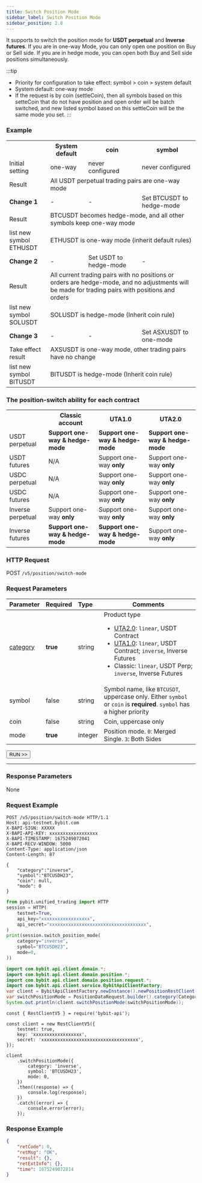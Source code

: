 ```yaml
---
title: Switch Position Mode
sidebar_label: Switch Position Mode
sidebar_position: 2.8
---
```

It supports to switch the position mode for **USDT perpetual** and **Inverse futures**. If you are in one-way Mode, you can only open one position on Buy or Sell side. If you are in hedge mode, you can open both Buy and Sell side positions simultaneously.

:::tip
* Priority for configuration to take effect: symbol > coin > system default
* System default: one-way mode
* If the request is by coin (settleCoin), then all symbols based on this setteCoin that do not have position and open order will be batch switched, and new listed symbol based on this settleCoin will be the same mode you set.
:::

### Example

<table class="custom_table">
    <tr>
        <th></th><th>System default</th><th>coin</th><th>symbol</th>
    </tr>
    <tr>
        <td>Initial setting</td><td>one-way</td><td>never configured</td><td>never configured</td>
    </tr>
    <tr>
        <td>Result</td><td colspan="3">All USDT perpetual trading pairs are one-way mode</td>
    </tr>
    <tr>
        <td><b>Change 1</b></td><td>-</td><td>-</td><td>Set BTCUSDT to hedge-mode</td>
    </tr>
    <tr>
        <td>Result</td><td colspan="3">BTCUSDT becomes hedge-mode, and all other symbols keep one-way mode</td>
    </tr>
    <tr>
        <td>list new symbol ETHUSDT</td><td colspan="3">ETHUSDT is one-way mode  (inherit default rules) </td>
    </tr>
    <tr>
        <td><b>Change 2</b></td><td>-</td><td>Set USDT to hedge-mode</td><td>-</td>
    </tr>
    <tr>
        <td>Result</td><td colspan="3">All current trading pairs with no positions or orders are hedge-mode, and no adjustments will be made for trading pairs with positions and orders</td>
    </tr>
    <tr>
        <td>list new symbol SOLUSDT</td><td colspan="3">SOLUSDT is hedge-mode (Inherit coin rule)</td>
    </tr>
    <tr>
        <td><b>Change 3</b></td><td>-</td><td>-</td><td>Set ASXUSDT to one-mode</td>
    </tr>
    <tr>
        <td>Take effect result</td><td colspan="3">AXSUSDT is one-way mode, other trading pairs have no change</td>
    </tr>
    <tr>
        <td>list new symbol BITUSDT</td><td colspan="3">BITUSDT is hedge-mode (Inherit coin rule)</td>
    </tr>
</table>

### The position-switch ability for each contract
<table class="custom_table">
    <tr>
        <th></th><th>Classic account</th><th>UTA1.0</th><th>UTA2.0</th>
    </tr>
    <tr>
        <td>USDT perpetual</td><td><b>Support one-way & hedge-mode</b></td><td><b>Support one-way & hedge-mode</b></td><td><b>Support one-way & hedge-mode</b></td>
    </tr>
    <tr>
        <td>USDT futures</td><td>N/A</td><td>Support one-way <b>only</b></td><td>Support one-way <b>only</b></td>
    </tr>
    <tr>
        <td>USDC perpetual</td><td>N/A</td><td>Support one-way <b>only</b></td><td>Support one-way <b>only</b></td>
    </tr>
     <tr>
        <td>USDC futures</td><td>N/A</td><td>Support one-way <b>only</b></td><td>Support one-way <b>only</b></td>
    </tr>
    <tr>
        <td>Inverse perpetual</td><td>Support one-way <b>only</b></td><td>Support one-way <b>only</b></td><td>Support one-way <b>only</b></td>
    </tr>
    <tr>
        <td>Inverse futures</td><td><b>Support one-way & hedge-mode</b></td><td><b>Support one-way & hedge-mode</b></td><td>Support one-way <b>only</b></td>
    </tr>
</table>

### HTTP Request
POST `/v5/position/switch-mode`

### Request Parameters
| Parameter | Required | Type | Comments|
|:----- |:-------|:-----|------ |
|[category](../enum#category) |**true** |string |Product type <ul><li> [UTA2.0](../acct-mode#uta-20): `linear`, USDT Contract</li><li> [UTA1.0](../acct-mode#uta-10): `linear`, USDT Contract; `inverse`, Inverse Futures</li><li>Classic: `linear`, USDT Perp; `inverse`, Inverse Futures</li></ul> |
|symbol |false |string |Symbol name, like `BTCUSDT`, uppercase only. Either `symbol` or `coin` is **required**. `symbol` has a higher priority |
|coin |false |string |Coin, uppercase only |
|mode |**true** |integer |Position mode. `0`: Merged Single. `3`: Both Sides|

<a href="/api-explorer/v5/position/position-mode"><Button>RUN >></Button></a>

---

### Response Parameters
None

### Request Example

<Tabs groupId="programming-languages">
<TabItem value="http" label="HTTP">

```http
POST /v5/position/switch-mode HTTP/1.1
Host: api-testnet.bybit.com
X-BAPI-SIGN: XXXXX
X-BAPI-API-KEY: xxxxxxxxxxxxxxxxxx
X-BAPI-TIMESTAMP: 1675249072041
X-BAPI-RECV-WINDOW: 5000
Content-Type: application/json
Content-Length: 87

{
    "category":"inverse",
    "symbol":"BTCUSDH23",
    "coin": null,
    "mode": 0
}
```

</TabItem>
<TabItem value="python" label="Python">

```python
from pybit.unified_trading import HTTP
session = HTTP(
    testnet=True,
    api_key="xxxxxxxxxxxxxxxxxx",
    api_secret="xxxxxxxxxxxxxxxxxxxxxxxxxxxxxxxxxxxx",
)
print(session.switch_position_mode(
    category="inverse",
    symbol="BTCUSDH23",
    mode=0,
))
```

</TabItem>
<TabItem value="java" label="Java">

```java
import com.bybit.api.client.domain.*;
import com.bybit.api.client.domain.position.*;
import com.bybit.api.client.domain.position.request.*;
import com.bybit.api.client.service.BybitApiClientFactory;
var client = BybitApiClientFactory.newInstance().newPositionRestClient();
var switchPositionMode = PositionDataRequest.builder().category(CategoryType.LINEAR).symbol("BTCUSDT").positionMode(PositionMode.BOTH_SIDES).build();
System.out.println(client.switchPositionMode(switchPositionMode));
```

</TabItem>
<TabItem value="Node" label="Node.js">

```n4js
const { RestClientV5 } = require('bybit-api');

const client = new RestClientV5({
    testnet: true,
    key: 'xxxxxxxxxxxxxxxxxx',
    secret: 'xxxxxxxxxxxxxxxxxxxxxxxxxxxxxxxxxxxx',
});

client
    .switchPositionMode({
        category: 'inverse',
        symbol: 'BTCUSDH23',
        mode: 0,
    })
    .then((response) => {
        console.log(response);
    })
    .catch((error) => {
        console.error(error);
    });
```

</TabItem>
</Tabs>

### Response Example

```json
{
    "retCode": 0,
    "retMsg": "OK",
    "result": {},
    "retExtInfo": {},
    "time": 1675249072814
}
```
